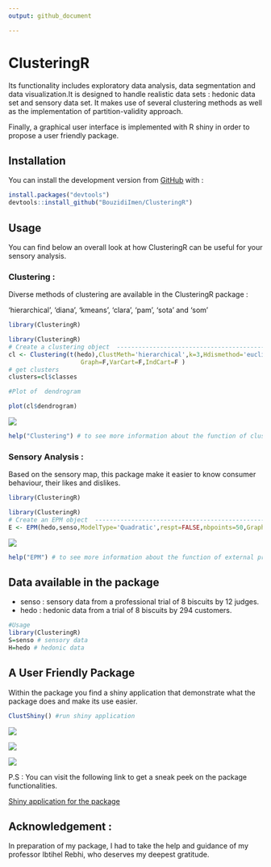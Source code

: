 ```yaml
---
output: github_document

---
```




#                   ClusteringR



  Its functionality includes exploratory data analysis, data segmentation and data visualization.It is designed to handle realistic data sets : hedonic data set and sensory data set.
It makes use of several clustering methods as well as the implementation of partition-validity approach.

Finally, a graphical user interface is implemented  with R shiny in order to propose a user friendly package.

## Installation
You can install the development version from [GitHub](https://github.com/) with :
``` r
install.packages("devtools")
devtools::install_github("BouzidiImen/ClusteringR")

```


## Usage 
You can find below an overall look at how ClusteringR can be useful for your sensory analysis.

### Clustering :
Diverse methods of clustering are available in the ClusteringR package :

'hierarchical', 'diana', 'kmeans', 'clara', 'pam', 'sota' and 'som'

```r
library(ClusteringR)
```



```r

library(ClusteringR)
# Create a clustering object  -------------------------------------------------
cl <- Clustering(t(hedo),ClustMeth='hierarchical',k=3,Hdismethod='euclidean',Hmethod="ward.D2",
                    Graph=F,VarCart=F,IndCart=F )
# get clusters
clusters=cl$classes

#Plot of  dendrogram 

plot(cl$dendrogram)

```
<img src="man/figures/Dendo.png" align="center" />

```r
help("Clustering") # to see more information about the function of clustering 
```

### Sensory Analysis :
Based on the sensory map, this package make it easier to know consumer behaviour, their likes and dislikes.

```r
library(ClusteringR)
```



```r

library(ClusteringR)
# Create an EPM object  -------------------------------------------------
E <- EPM(hedo,senso,ModelType='Quadratic',respt=FALSE,nbpoints=50,Graphpred=FALSE,Graph2D=TRUE,Graph3D=FALSE,statistic.Value.Type='rsquared')


```
<img src="man/figures/fig.png" align="center" />

```r
help("EPM") # to see more information about the function of external preferences mapping 
```

## Data available in the package

* senso : sensory data from a professional trial of 8 biscuits by 12 judges.
* hedo : hedonic data from a trial of 8 biscuits by 294 customers.

```r
#Usage 
library(ClusteringR)
S=senso # sensory data 
H=hedo # hedonic data

```

## A User Friendly Package

Within the package you find a shiny application that demonstrate what the package does and make its use easier.
```r
ClustShiny() #run shiny application
```
<img src="man/figures/Shiny.PNG" align="center" />


<img src="man/figures/shiny1.PNG" align="center" />


<img src="man/figures/shiny2.PNG" align="center" />

P.S : You can visit the following link to get a sneak peek on the package functionalities.

[Shiny application for the package](https://imenbouzidi.shinyapps.io/InterfaceForThepackage/)


## Acknowledgement :

In preparation of my package, I had to take the help and guidance of my professor Ibtihel Rebhi, who deserves my deepest gratitude.
